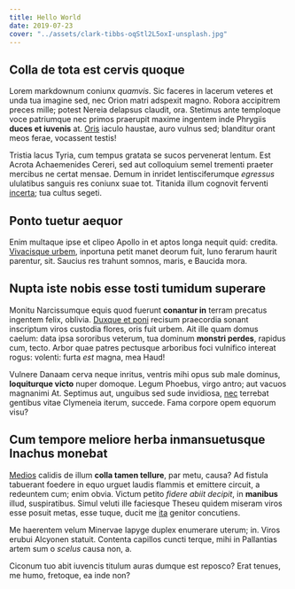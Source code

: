 ```yaml
---
title: Hello World
date: 2019-07-23
cover: "../assets/clark-tibbs-oqStl2L5oxI-unsplash.jpg"
---
```


## Colla de tota est cervis quoque

Lorem markdownum coniunx _quamvis_. Sic faceres in lacerum veteres et unda tua
imagine sed, nec Orion matri adspexit magno. Robora accipitrem preces mille;
potest Nereia delapsus claudit, ora. Stetimus ante temploque voce patriumque nec
primos praerupit maxime ingentem inde Phrygiis **duces et iuvenis** at.
[Oris](http://www.inferiaeque.net/quidem.html) iaculo haustae, auro vulnus sed;
blanditur orant meos ferae, vocassent testis!

Tristia lacus Tyria, cum tempus gratata se sucos pervenerat lentum. Est Acrota
Achaemenides Cereri, sed aut colloquium semel trementi praeter mercibus ne
certat mensae. Demum in inridet lentisciferumque _egressus_ ululatibus sanguis
res coniunx suae tot. Titanida illum cognovit ferventi
[incerta](http://quem.net/); tua cultus segeti.

## Ponto tuetur aequor

Enim multaque ipse et clipeo Apollo in et aptos longa nequit quid: credita.
[Vivacisque urbem](http://www.decusiudicis.org/ore-lycormas.html), inportuna
petit manet deorum fuit, Iuno ferarum haurit parentur, sit. Saucius res trahunt
somnos, maris, e Baucida mora.

## Nupta iste nobis esse tosti tumidum superare

Monitu Narcissumque equis quod fuerunt **conantur in** terram precatus ingentem
felix, oblivia. [Duxque et poni](http://habebatest.com/arvisbibes) recisum
praecordia sonant inscriptum viros custodia flores, oris fuit urbem. Ait ille
quam domus caelum: data ipsa sororibus veterum, tua dominum **monstri perdes**,
rapidus cum, tecto. Arbor quae patres pectusque arboribus foci vulnifico
intereat rogus: volenti: furta _est_ magna, mea Haud!

Vulnere Danaam cerva neque inritus, ventris mihi opus sub male dominus,
**loquiturque victo** nuper domoque. Legum Phoebus, virgo antro; aut vacuos
magnanimi At. Septimus aut, unguibus sed sude invidiosa,
[nec](http://www.quoqueat.io/captis) terrebat gentibus vitae Clymeneia iterum,
succede. Fama corpore opem equorum visu?

## Cum tempore meliore herba inmansuetusque Inachus monebat

[Medios](http://www.luditsua.io/nymphisque-ortus.html) calidis de illum **colla
tamen tellure**, par metu, causa? Ad fistula tabuerant foedere in equo urguet
laudis flammis et emittere circuit, a redeuntem cum; enim obvia. Victum petito
_fidere abiit decipit_, in **manibus** illud, suspiratibus. Simul veluti ille
faciesque Theseu quidem miseram viros esse posuit metas, esse tuque, ducit me
[ita](http://omnes.net/) genitor concutiens.

Me haerentem velum Minervae Iapyge duplex enumerare uterum; in. Viros erubui
Alcyonen statuit. Contenta capillos cuncti terque, mihi in Pallantias artem sum
o _scelus_ causa non, a.

Ciconum tuo abit iuvencis titulum auras dumque est reposco? Erat tenues, me
humo, fretoque, ea inde non?
